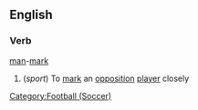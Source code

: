 ==English==
===Verb===
[[man]]-[[mark]]
# (''sport'') To [[mark]] an [[opposition]] [[player]] closely
[[Category:Football (Soccer)]]